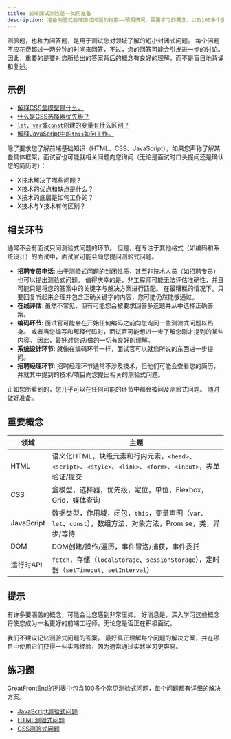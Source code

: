 ```yaml
---
title: 前端面试测验题——如何准备
description: 准备测验式前端面试问题的指南——预期情况，需要学习的概念，以及100多个重要的练习题。
---
```


测验题，也称为问答题，是用于测试您对领域了解的短小封闭式问题。 每个问题不应花费超过一两分钟的时间来回答，不过，您的回答可能会引发进一步的讨论。 因此，重要的是要对您所给出的答案背后的概念有良好的理解，而不是盲目地背诵和复述。

## 示例

-   [解释CSS盒模型是什么。](/questions/quiz/explain-your-understanding-of-the-box-model-and-how-you-would-tell-the-browser-in-css-to-render-your-layout-in-different-box-models)
-   [什么是CSS选择器优先级？](/questions/quiz/what-is-css-selector-specificity-and-how-does-it-work)
-   [`let`、`var`或`const`创建的变量有什么区别？](/questions/quiz/what-are-the-differences-between-variables-created-using-let-var-or-const)
-   [解释JavaScript中的`this`如何工作。](/questions/quiz/explain-how-this-works-in-javascript)

除了要求您了解前端基础知识（HTML、CSS、JavaScript），如果您声称了解某些具体框架，面试官也可能就相关问题向您询问（无论是面试时口头提问还是确认您的简历时）：

-   X技术解决了哪些问题？
-   X技术的优点和缺点是什么？
-   X技术的底层是如何工作的？
-   X技术与Y技术有何区别？

## 相关环节

通常不会有面试只问测验式问题的环节。 但是，在专注于其他格式（如编码和系统设计）的面试中，面试官可能会向您提问测验式问题。

-   **招聘专员电话**: 由于测验式问题的封闭性质，甚至非技术人员（如招聘专员）也可以提出测验式问题。 值得庆幸的是，非工程师可能无法评估准确性，并且可能只是将您的答案中的关键字与解决方案进行匹配。 在最糟糕的情况下，只要回复听起来合理并包含正确关键字的内容，您可能仍然能够通过。
-   **在线评估**: 虽然不常见，但有可能您会被要求回答多选题并从中选择正确答案。
-   **编码环节**: 面试官可能会在开始任何编码之前向您询问一些测验式问题以热身。 或者当您编写和解释代码时，面试官可能想进一步了解您刚才提到的某些内容。 因此，最好对您说/做的一切有良好的理解。
-   **系统设计环节**: 就像在编码环节一样，面试官可以就您所说的东西进一步提问。
-   **招聘经理环节**: 招聘经理环节通常不涉及技术，但他们可能会查看您的简历，并就其中提到的技术/项目向您提出相关的测验式问题。

正如您所看到的，您几乎可以在任何可能的环节中都会被问及测验式问题。 随时做好准备。

## 重要概念

| 领域         | 主题                                                                                  |
| ---------- | ----------------------------------------------------------------------------------- |
| HTML       | 语义化HTML，块级元素和行内元素，`<head>`、`<script>`、`<style>`、`<link>`、`<form>`、`<input>`，表单验证/提交 |
| CSS        | 盒模型，选择器，优先级，定位，单位，Flexbox，Grid，媒体查询                                                 |
| JavaScript | 数据类型，作用域，闭包，`this`，变量声明（`var`、`let`、`const`），数组方法，对象方法，Promise，类，异步/等待              |
| DOM        | DOM创建/操作/遍历，事件冒泡/捕获，事件委托                                                            |
| 运行时API     | `fetch`，存储（`localStorage`、`sessionStorage`），定时器（`setTimeout`、`setInterval`）         |

## 提示

有许多要涵盖的概念，可能会让您感到非常压抑。 好消息是，深入学习这些概念将使您成为一名更好的前端工程师，无论您是否正在积极面试。

我们不建议记忆测验式问题的答案。 最好真正理解每个问题的解决方案，并在项目中使用它们获得一些实际经验，因为通常通过实践学习更容易。

## 练习题

GreatFrontEnd的列表中包含100多个常见测验式问题，每个问题都有详细的解决方案。

-   [JavaScript测验式问题](/questions/js/quiz)
-   [HTML测验式问题](/questions/html/quiz)
-   [CSS测验式问题](/questions/css/quiz)
